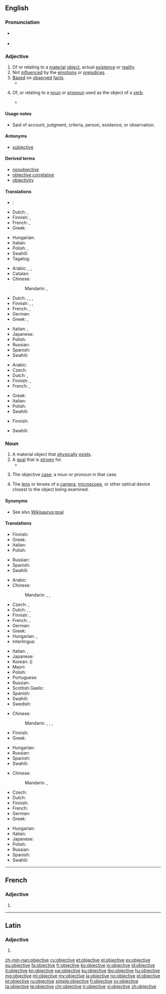 ==English==

{{wikipedia|Objectivity}}

===Pronunciation===
* {{a|UK}} {{IPA|/ɒbˈdʒɛk.tɪv/|/əbˈdʒɛk.tɪv/}}
* {{a|US}} {{IPA|/əbˈdʒɛk.tɪv/}}

===Adjective===
{{en-adj}}

# Of or relating to a [[material]] [[object]], actual [[existence]] or [[reality]].
# Not [[influence]]d by the [[emotion]]s or [[prejudice]]s.
# [[Base]]d on [[observe]]d [[fact]]s.
#* {{quote-book|passage=Engagement of employees in the Public Administration and in the wider Public Sector, ... , shall take place either by competitive entry examination or by selection on the basis of predefined and '''objective''' criteria, and shall be subject to the control of an independent authority, as specified by law.|title=[[S:Constitution of Greece|Constitution of Greece]]|year=1975}}
# {{context|grammar|lang=en}} Of, or relating to a [[noun]] or [[pronoun]] used as the object of a [[verb]].
#* {{quote-book|passage=Let us now glance at the demonstrative and relative pronouns. Of the former there are but two in English, ''this'' and ''that'', with their plural forms, ''these'' and ''those''. To them, American adds a third, ''them'', which is also the personal pronoun of the third person, '''objective''' case.|title=[[S:The American Language/Chapter 41|The American Language]]|author=H. L. Mencken|year=1921}}

====Usage notes====
* Said of account, judgment, criteria, person, existence, or observation.

====Antonyms====
* [[subjective]]<!--for which sense(s)?-->

====Derived terms====
* [[nonobjective]]
* [[objective correlative]]
* [[objectivity]]

====Translations====
{{trans-top|relating to a material object}}
* {{ttbc|ar}}: {{t|ar|مادّيّ|tr=māddiy|sc=Arab}} <!-- was "[[مادي|مادّيّ]]" - assumed inflected form or vocalised spelling; please verify if linking is acceptable. see [[User:Kephir/gadgets/xte#Translation_fixing]] -->
* Dutch: {{t+|nl|objectief}}, {{t+|nl|objectieve}}
* Finnish: {{t|fi|materiaalinen}}, {{t|fi|esineellinen}}
* French: {{t+|fr|objectif|m}}, {{t+|fr|objective|f}}
* Greek: {{t+|el|αντικειμενικός|m|tr=antikeimenikós|sc=Grek}}
{{trans-mid}}
* Hungarian: {{t+|hu|tárgyi}}
* Italian: {{t|it|oggettivo|m}}
* Polish: {{t|pl|obiektowy|m}}, {{t|pl|przedmiotowy|m}}
* Swahili: {{t+|sw|shabaha}}
* Tagalog: {{t|tl|layunin}}
{{trans-bottom}}

{{trans-top|not influenced by emotions}}
* Arabic: {{t|ar|حقاني|tr=Haqqaaniy}}, {{t|ar|عقلاني|tr=`aqlaaniy}}, {{t|ar|متجرد|tr=mutajarrid}}
* Catalan: {{t+|ca|objectiu|m}}
* Chinese:
*: Mandarin: {{t|cmn|客觀|sc=Hani}}, {{t+|cmn|客观|tr=kèguān|sc=Hani}}
* Dutch: {{t+|nl|objectief}}, {{t+|nl|objectieve}}, {{t+|nl|nuchter}}, {{t+|nl|nuchtere}}
* Finnish: {{t|fi|objektiivinen}}, {{t|fi|hyväksytty}}, {{t|fi|puolueeton}}
* French: {{t+|fr|objectif|m}}, {{t+|fr|objective|f}}
* German: {{t+|de|objektiv}}
* Greek: {{t+|el|αντικειμενικός|m|tr=antikeimenikós|sc=Grek}}, {{t+|el|αμερόληπτος|m|tr=ameróliptos|sc=Grek}}
{{trans-mid}}
* Italian: {{t+|it|obiettivo}}, {{t|it|oggettivo}}
* Japanese: {{t+|ja|客観|tr=kakukan, kakkan, kyakkan}}
* Polish: {{t+|pl|obiektywny|m}}
* Russian: {{t+|ru|объективный|tr=ob″jektívnyj}}
* Spanish: {{t+|es|objetivo}}
* Swahili: {{t+|sw|shabaha}}
{{trans-bottom}}

{{trans-top|based on observed fact}}
* Arabic: {{t|ar|موضوعي|tr={{IPAchar|mauɖūʕiy}}|sc=Arab}}
* Czech: {{t+|cs|objektivní}}
* Dutch: {{t+|nl|objectief}}, {{t+|nl|objectieve}}
* Finnish: {{t|fi|objektiivinen}}, {{t|fi|totuudenmukainen}}
* French: {{t+|fr|objectif|m}}, {{t+|fr|objective|f}}
{{trans-mid}}
* Greek: {{t+|el|αντικειμενικός|m|tr=antikeimenikós|sc=Grek}}
* Italian: {{t+|it|obiettivo}}
* Polish: {{t+|pl|obiektywny|m}}
* Swahili: {{t+|sw|shabaha}}
{{trans-bottom}}

{{trans-top|grammar}}
* Finnish: {{t|fi|objektiivinen}}
{{trans-mid}}
* Swahili: {{t+|sw|shabaha}}
{{trans-bottom}}

===Noun===
{{en-noun}}

# A material object that [[physically]] [[exist]]s.
# A [[goal]] that is [[striven]] for.
#* {{quote-book|passage=His true '''objective''' was the provision of a full, accurate, legible script for our noble but ill-dressed language; but he was led past that by his contempt for the popular Pitman system of Shorthand, which he called the Pitfall system.|title=Pygmalion|section=[[S:Pygmalion/Preface|Preface]]|author=G. B. Shaw|year=1913}}
# {{context|grammar|lang=en}} The objective [[case]]; a noun or pronoun in that case.
# The [[lens]] or lenses of a [[camera]], [[microscope]], or other optical device closest to the object being examined.

====Synonyms====
* See also [[Wikisaurus:goal]]

====Translations====
{{trans-top|material object}}
* Finnish: {{t+|fi|esine}}
* Greek: {{t+|el|αντικείμενο|n|tr=antikeímeno|sc=Grek}}
* Italian: {{t+|it|obiettivo|m}}
* Polish: {{t+|pl|obiekt|m}}
{{trans-mid}}
* Russian: {{t+|ru|объект|m|tr=obʺjékt|sc=Cyrl}}
* Spanish: {{t+|es|objetivo|m}}
* Swahili: {{t+|sw|shabaha}}
{{trans-bottom}}

{{trans-top|goal}}
* Arabic: {{t+|ar|هدف|m|tr=hádaf|sc=Arab}}
* Chinese:
*: Mandarin: {{t+|cmn|目標|sc=Hani}}, {{t+|cmn|目标|tr=mùbiāo|sc=Hani}}, {{t+|cmn|目的|tr=mùdì, mùdi|sc=Hani}}
* Czech: {{t+|cs|záměr|m}}, {{t+|cs|cíl|m}}
* Dutch: {{t+|nl|doel|n}}, {{t|nl|streefdoel|n}}, {{t+|nl|doelstelling|f}}
* Finnish: {{t+|fi|tavoite}}, {{t+|fi|päämäärä}}
* French: {{t+|fr|objectif|m}}, {{t+|fr|but|m}}
* German: {{t+|de|Ziel|n}}
* Greek: {{t+|el|αντικείμενο|n|tr=antikeímeno|sc=Grek}}
* Hungarian: {{t+|hu|cél}}, {{t+|hu|célpont}}
* Interlingua: {{t|ia|objectivo}}
{{trans-mid}}
* Italian: {{t+|it|obbiettivo|m}}, {{t+|it|obiettivo|m}}
* Japanese: {{t+|ja|目的|tr=もくてき, mokuteki|sc=Jpan}}
* Korean: {{t+|ko|목적|tr=mokjeok|sc=Kore}} ({{t+|ko|目的|sc=Kore}})
* Maori: {{t|mi|whāinga}}
* Polish: {{t+|pl|cel|m}}
* Portuguese: {{t+|pt|objetivo|m}}
* Russian: {{t+|ru|цель|f|tr=celʹ|sc=Cyrl}}
* Scottish Gaelic: {{t|gd|amas|m}}
* Spanish: {{t+|es|objetivo|m}}
* Swahili: {{t+|sw|shabaha}}
* Swedish: {{t+|sv|objektiv|c}}
{{trans-bottom}}

{{trans-top|(grammar) the objective case}}
* Chinese:
*: Mandarin: {{t|cmn|賓位|sc=Hani}}, {{t+|cmn|宾位|tr=bīnwèi|sc=Hani}}, {{t|cmn|賓格|sc=Hani}}, {{t+|cmn|宾格|tr=bīngé|sc=Hani}}
* Finnish: {{t+|fi|objektiivi}}
* Greek: {{t+|el|αιτιατική|f|tr=aitiatikí|sc=Grek}}
{{trans-mid}}
* Hungarian: {{t+|hu|tárgyeset}}
* Russian: {{t|ru|объектный падеж|m|tr=obʺjéktnyj padéž|sc=Cyrl}}
* Spanish: {{t+|es|objetivo|m}}
* Swahili: {{t+|sw|shabaha}}
{{trans-bottom}}

{{trans-top|lens}}
* Chinese:
*: Mandarin: {{t|cmn|物鏡|sc=Hani}}, {{t+|cmn|物镜|tr=wùjìng|sc=Hani}}
* Czech: {{t+|cs|objektiv|m}}
* Dutch: {{t+|nl|objectief|n}}
* Finnish: {{t+|fi|objektiivi}}
* French: {{t+|fr|objectif|m}}
* German: {{t+|de|Objektiv|n}}
* Greek: {{t|el|αντικειμενικός φακός|m|tr=antikeimenikós fakós|sc=Grek}}
{{trans-mid}}
* Hungarian: {{t|hu|objektív}}
* Italian: {{t+|it|obiettivo|m}}
* Japanese: {{t|ja|対物レンズ|tr=taibutsu renzu|sc=Jpan}}
* Polish: {{t+|pl|obiektyw|m}}
* Russian: {{t+|ru|объектив|m|tr=obʺjektív|sc=Cyrl}}
* Spanish: {{t+|es|objetivo|m}}
* Swahili: {{t+|sw|shabaha}}
{{trans-bottom}}

----

==French==

===Adjective===
{{fr-adj-form}}

# {{feminine of|objectif|lang=fr}}

----

==Latin==

===Adjective===
{{la-adj-form|objective}}

# {{inflection of|objectivus||voc|m|s|lang=la}}

[[zh-min-nan:objective]]
[[cy:objective]]
[[et:objective]]
[[el:objective]]
[[es:objective]]
[[eu:objective]]
[[fa:objective]]
[[fr:objective]]
[[ko:objective]]
[[io:objective]]
[[id:objective]]
[[it:objective]]
[[kn:objective]]
[[sw:objective]]
[[ku:objective]]
[[jbo:objective]]
[[hu:objective]]
[[mg:objective]]
[[ml:objective]]
[[my:objective]]
[[ja:objective]]
[[no:objective]]
[[pl:objective]]
[[pt:objective]]
[[ru:objective]]
[[simple:objective]]
[[fi:objective]]
[[sv:objective]]
[[ta:objective]]
[[te:objective]]
[[chr:objective]]
[[tr:objective]]
[[vi:objective]]
[[zh:objective]]